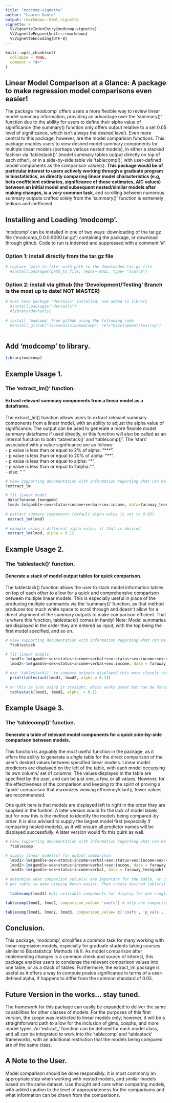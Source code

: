 ```yaml
---
title: "modcomp-vignette"
author: "Lauren Gould"
output: rmarkdown::html_vignette
vignette: >
  %\VignetteIndexEntry{modcomp-vignette}
  %\VignetteEngine{knitr::rmarkdown}
  %\VignetteEncoding{UTF-8}
---
```


```r
knitr::opts_chunk$set(
  collapse = TRUE,
  comment = "#>"
)
```

## Linear Model Comparison at a Glance: A package to make regression model comparisons even easier!  

The package 'modcomp' offers users a more flexible way to review linear model summary information, providing an advantage over the 'summary()' function due to the ability for users to define their alpha value of significance (the summary() function only offers output relative to a set 0.05 level of significance, which isn't always the desired level). Even more central to this package, however, are the model comparison functions. This package enables users to view desired model summary components for multiple linear models (perhaps various nested models), in either a stacked fashion via 'tablestack()' (model summary tables output directly on top of each other), or in a side-by-side table via 'tablecomp()', with user-defined model components as the comparison value(s). **This package would be of particular interest to users actively working through a graduate program in biostatistics, as directly comparing linear model characteristics (e.g, beta coefficient estimates, significance of those estimates, AIC values) between an initial model and subsequent nested/similar models after making changes, is a *very* common task**, and scrolling between numerous summary outputs crafted solely from the 'summary()' function is extremely tedious and inefficient.  

## Installing and Loading 'modcomp'. 

'modcomp' can be installed in one of two ways: downloading of the tar.gz file ('modcomp_0.0.0.9000.tar.gz') containing the package, or download through github. Code to run is indented and suppressed with a comment '#'. 

### Option 1: install directly from the tar.gz file

```r
# replace 'path_to_file' with path to the downloaded tar.gz file
  #install.packages(path_to_file, repos= NULL, type= "source")
```

### Option 2: install via github (the 'Development/Testing' Branch is the most up to date! NOT MASTER)
```r
# must have package "devtools" installed, and added to library
  #install.packages("devtools")
  #library(devtools)
  
# install 'modcomp' from github using the following code
  #install_github("laurenalivia/modcomp", ref="Development/Testing")
  
```

## Add 'modcomp' to library. 
```r
library(modcomp)
```

## Example Usage 1. 
### The 'extract_lm()' function.  
#### Extract relevant summary components from a linear model as a dataframe.

The extract_lm() function allows users to extract relevant summary components from a linear model, with an ability to adjust the alpha value of significance. The output can be used to generate a more flexible model summary dataframe if used directly, or this function will also be called as an internal function to both 'tablestack()' and 'tablecomp()'. The 'stars' associated with p value significance are as follows:   
- p value is less than or equal to 2% of alpha: "\*\*\*".   
- p value is less than or equal to 20% of alpha: "\*\*".   
- p value is less than or equal to alpha: "\*\".   
- p value is less than or equal to 2alpha: ".".   
- else: " "

```r
# view supporting documentation with information regarding what can be supplied as input:
?extract_lm

# fit linear model
 data(faraway_teengamb)
 lmod<-lm(gamble~sex+status+income+verbal+sex:income, data=faraway_teengamb)
 
# extract summary components (default alpha value is set to 0.05)
 extract_lm(lmod)
 
# example using a different alpha value, if that is desired
 extract_lm(lmod, alpha = 0.1)
```


## Example Usage 2. 
### The 'tablestack()' function.   
#### Generate a stack of model output tables for quick comparison.  

The tablestack() function allows the user to stack model information tables on top of each other to allow for a quick and comprehensive comparison between multiple linear models. This is especially useful in place of the producing multiple summaries via the 'summary()' function, as that method produces too much white space to scroll through and doesn't allow for a direct alignment of the summary outputs to make comparison efficient. That is where this function, tablestack() comes in handy! Note: Model summaries are displayed in the order they are entered as input, with the top being the first model specified, and so on.

```r
# view supporting documentation with information regarding what can be supplied as input:
  ?tablestack

# fit linear models
  lmod1<-lm(gamble~sex+status+income+verbal+sex:status+sex:income+sex:verbal,data=faraway_teengamb)
  lmod2<-lm(gamble~sex+status+income+verbal+sex:income, data = faraway_teengamb)

# use 'tablestack()' to compare outputs displayed this more closely resembles what will output in your console:
  print(tablestack(lmod1, lmod2, alpha_= 0.1))
 
# or this is just using it straight, which works great but can be forced side-by-side upon knitting in rmarkdown. This can be fixed in a future version.
  tablestack(lmod1, lmod2, alpha_ = 0.1)
```



## Example Usage 3. 
### The 'tablecomp()' function.
#### Generate a table of relevant model components for a quick side-by-side comparison between models.

This function is arguably the *most* useful function in the package, as it offers the ability to generate a *single* table for the direct comparison of the user's desired values between specified linear models. Linear model predictors are displayed on the left of the table, with each model occupying its own column/ set of columns. The values displayed in the table are specified by the user, and can be just one, a few, or all values. However, for the effectiveness of the comparison and keeping to the spirit of proving a 'quick' comparison that maximizes viewing efficiency/clarity, fewer values are recommended.  

One quirk here is that models are displayed left to right in the order they are supplied in the funtion. A later version would fix the lack of model labels, but for now this is the method to identify the models being compared–by order. It is also advised to supply the largest model first (especially if comparing nested models), as it will ensure all predictor names will be displayed successfully. A later version would fix this quirk as well.  

```r
# view supporting documentation with information regarding what can be supplied as input:
  ?tablecomp

# supply linear model(s) for output comparison
  lmod1<-lm(gamble~sex+status+income+verbal+sex:status+sex:income+sex:verbal,data=faraway_teengamb)
  lmod2<-lm(gamble~sex+status+income+verbal+sex:income, data = faraway_teengamb)
  lmod3<-lm(gamble~sex+status+income+verbal, data = faraway_teengamb)
   
# determine what comparison_value(s) are important for the table, or user can do one comparison value
# per table to make viewing #even easier. Then create desired table(s) using 'comptable()'.
  
  tablecomp(lmod1) #all available components for display for one single model. 
```

```r
tablecomp(lmod1, lmod2, comparison_value= 'coefs') # only one comparison value to compare lmod1 and lmod2 that vary on the inclusion of some interaction terms.
```

```r
tablecomp(lmod1, lmod2, lmod3, comparison_value= c('coefs', 'p_vals', 'stars')) # comparing a few values between 3 models that vary on the inclusion of a few interaction terms.
```


## Conclusion. 

This package, 'modcomp', simplifies a common task for many working with linear regression models, especially for graduate students taking courses similar to Biostatistical Methods I & II. As model comparison after implementing changes is a common check and source of interest, this package enables users to condense the relevant comparison values into one table, or as a stack of tables. Furthermore, the extract_lm package is useful as it offers a way to compute pvalue significance in terms of a user-defined alpha, if happens to differ from the common standard of 0.05.   

## Future Version in the works... stay tuned.  

The framework for this package can easily be expanded to deliver the same capabilities for other classes of models. For the purposes of this first version, the scope was restricted to linear models only; however, it will be a straightforward path to allow for the inclusion of glms, coxphs, and more model types. An 'extract_' function can be defined for each model class, and all can be integrated to work into the 'tablecomp' and 'tablestack' frameworks, with an additional restriction that the models being compared are of the same class.  

## A Note to the User. 

Model comparison should be done responsibly; it is most commonly an appropriate step when working with nested models, and similar models based on the same dataset. Use thought and care when comparing models, with added caution to the level of appropriateness for the comparisons and what information can be drawn from the comparisons. 




